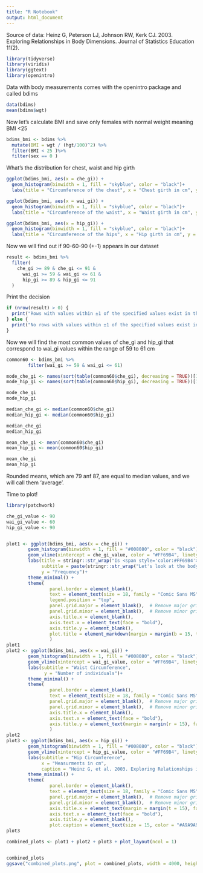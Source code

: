 ```yaml
---
title: "R Notebook"
output: html_document
---
```


Source of data: Heinz G, Peterson LJ, Johnson RW, Kerk CJ. 2003. Exploring Relationships in Body Dimensions. Journal of Statistics Education 11(2).

```r
library(tidyverse)
library(viridis)
library(ggtext)
library(openintro)
```
Data with body measurements comes with the openintro package and called bdims
```r
data(bdims)
mean(bdims$wgt)
```
Now let's calculate BMI and save only females with normal weight meaning BMI <25
```r
bdims_bmi <- bdims %>%
  mutate(BMI = wgt / (hgt/100)^2) %>%
  filter(BMI < 25 )%>%
  filter(sex == 0 )
```
What's the distribution for chest, waist and hip girth
```r
ggplot(bdims_bmi, aes(x = che_gi)) +
  geom_histogram(binwidth = 1, fill = "skyblue", color = "black")+
  labs(title = "Circumference of the chest", x = "Chest girth in cm", y = "Frequency")

ggplot(bdims_bmi, aes(x = wai_gi)) +
  geom_histogram(binwidth = 1, fill = "skyblue", color = "black")+
  labs(title = "Circumference of the waist", x = "Waist girth in cm", y = "Frequency")

ggplot(bdims_bmi, aes(x = hip_gi)) +
  geom_histogram(binwidth = 1, fill = "skyblue", color = "black")+
  labs(title = "Circumference of the hips", x = "Hip girth in cm", y = "Frequency")


```
Now we will find out if 90-60-90 (+-1) appears in our dataset
```r
result <- bdims_bmi %>%
  filter(
    che_gi >= 89 & che_gi <= 91 &
      wai_gi >= 59 & wai_gi <= 61 &
      hip_gi >= 89 & hip_gi <= 91
  )
```
Print the decision
```r
if (nrow(result) > 0) {
  print("Rows with values within ±1 of the specified values exist in the dataset.")
} else {
  print("No rows with values within ±1 of the specified values exist in the dataset.")
}
```
Now we will find the most common values of che_gi and hip_gi that correspond to wai_gi values within the range of 59 to 61 cm
```r

common60 <- bdims_bmi %>%
        filter(wai_gi >= 59 & wai_gi <= 61)

mode_che_gi <- names(sort(table(common60$che_gi), decreasing = TRUE))[1]
mode_hip_gi <- names(sort(table(common60$hip_gi), decreasing = TRUE))[1]

mode_che_gi
mode_hip_gi

median_che_gi <- median(common60$che_gi)
median_hip_gi <- median(common60$hip_gi)

median_che_gi
median_hip_gi

mean_che_gi <- mean(common60$che_gi)
mean_hip_gi <- mean(common60$hip_gi)

mean_che_gi
mean_hip_gi

```
Rounded means, which are 79 anf 87, are equal to median values, and we will call them 'average'.

Time to plot!
```r

library(patchwork)

che_gi_value <- 90
wai_gi_value <- 60
hip_gi_value <- 90


plot1 <- ggplot(bdims_bmi, aes(x = che_gi)) +
        geom_histogram(binwidth = 1, fill = "#008080", color = "black") +
        geom_vline(xintercept = che_gi_value, color = "#FF69B4", linetype = "dashed", size = 2) +
        labs(title = stringr::str_wrap("Is <span style='color:#FF69B4'>90-60-90</span> a realistic idea of female body?"),
             subtitle = paste(stringr::str_wrap("Let's look at the body measurements of 215 physically active women with normal weight (BMI < 25). The histograms illustrate a wide distribution of body measurements. The bust circumference of 90 cm and waist circumference of 60 cm are uncommon. The analysis also shows that not a single woman had a 90-60-90 body shape. On average, women with a 60 cm waist typically have a bust measurement of 79 cm and a hip measurement of 87 cm. The 90-60-90 combination does not represent a common body shape."), "\n\n", "Bust Circumference" ),
             y = "Frequency")+
        theme_minimal() +
        theme(
                panel.border = element_blank(),
                text = element_text(size = 18, family = "Comic Sans MS"),
                legend.position = "top",
                panel.grid.major = element_blank(),  # Remove major gridlines
                panel.grid.minor = element_blank(),  # Remove minor gridlines
                axis.title.x = element_blank(),
                axis.text.x = element_text(face = "bold"),
                axis.title.y = element_blank(),
                plot.title = element_markdown(margin = margin(b = 15, t =30), face = "bold")
                )
plot1
plot2 <- ggplot(bdims_bmi, aes(x = wai_gi)) +
        geom_histogram(binwidth = 1, fill = "#008080", color = "black") +
        geom_vline(xintercept = wai_gi_value, color = "#FF69B4", linetype = "dashed", size = 2) +
        labs(subtitle = "Waist Circumference",
              y = "Number of individuals")+
        theme_minimal() +
        theme(
                panel.border = element_blank(),
                text = element_text(size = 18, family = "Comic Sans MS"),
                panel.grid.major = element_blank(),  # Remove major gridlines
                panel.grid.minor = element_blank(),  # Remove minor gridlines
                axis.title.x = element_blank(),
                axis.text.x = element_text(face = "bold"),
                axis.title.y = element_text(margin = margin(r = 15), face = "bold")
                )
plot2
plot3 <- ggplot(bdims_bmi, aes(x = hip_gi)) +
        geom_histogram(binwidth = 1, fill = "#008080", color = "black") +
        geom_vline(xintercept = hip_gi_value, color = "#FF69B4", linetype = "dashed", size = 2) +
        labs(subtitle = "Hip Circumference",
             x = "Measurments in cm",
             caption = "Heinz G, et al. 2003. Exploring Relationships in Body Dimensions|Created by Elena Shekhova")+
        theme_minimal() +
        theme(
                panel.border = element_blank(),
                text = element_text(size = 18, family = "Comic Sans MS"),
                panel.grid.major = element_blank(),  # Remove major gridlines
                panel.grid.minor = element_blank(),  # Remove minor gridlines
                axis.title.x = element_text(margin = margin(t = 15), face = "bold"),
                axis.text.x = element_text(face = "bold"),
                axis.title.y = element_blank(),
                plot.caption = element_text(size = 15, color = "#A9A9A9", hjust = 0.8,  margin = margin(t = 25, b = 30)))
plot3

combined_plots <- plot1 + plot2 + plot3 + plot_layout(ncol = 1)


combined_plots
ggsave("combined_plots.png", plot = combined_plots, width = 4000, height = 3000, units = "px", dpi = 300)

```
